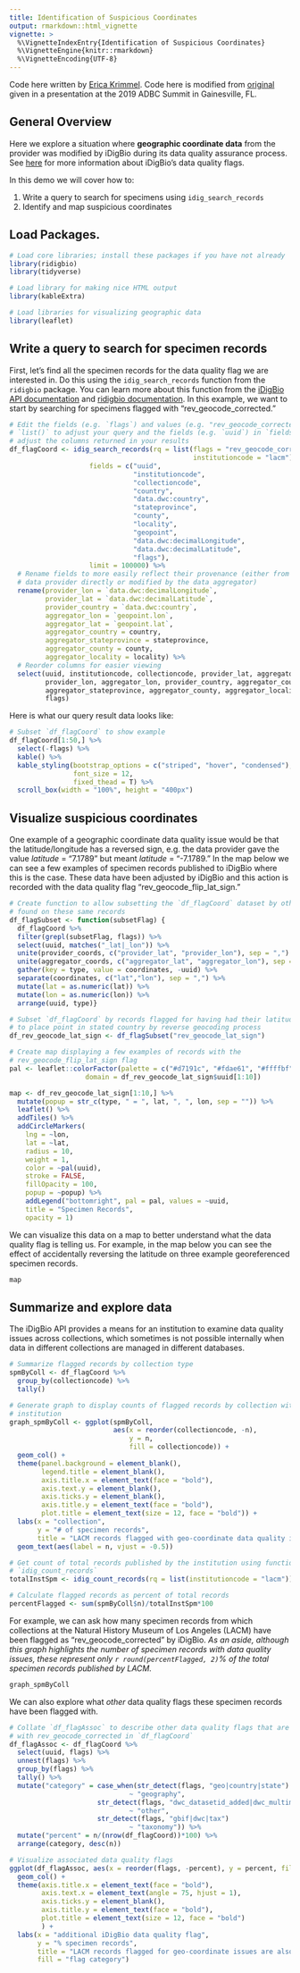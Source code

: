 ```yaml
---
title: Identification of Suspicious Coordinates
output: rmarkdown::html_vignette
vignette: >
  %\VignetteIndexEntry{Identification of Suspicious Coordinates}
  %\VignetteEngine{knitr::rmarkdown}
  %\VignetteEncoding{UTF-8}
---
```


Code here written by [Erica Krimmel](https://orcid.org/0000-0003-3192-0080). Code here is modified from [original](https://github.com/ekrimmel/idigbio-api-dq-geo) given in a presentation at the 2019 ADBC Summit in Gainesville, FL.

## General Overview

Here we explore a situation where **geographic coordinate data** from the provider was modified by iDigBio during its data quality assurance process. See [here](https://github.com/iDigBio/idigbio-search-api/wiki/Data-Quality-Flags) for more information about iDigBio's data quality flags.

In this demo we will cover how to:

1.  Write a query to search for specimens using `idig_search_records`
2.  Identify and map suspicious coordinates

## Load Packages.

```r
# Load core libraries; install these packages if you have not already
library(ridigbio)
library(tidyverse)

# Load library for making nice HTML output
library(kableExtra)

# Load libraries for visualizing geographic data
library(leaflet)
```

## Write a query to search for specimen records

First, let's find all the specimen records for the data quality flag we are interested in. Do this using the `idig_search_records` function from the `ridigbio` package. You can learn more about this function from the [iDigBio API documentation](https://github.com/iDigBio/idigbio-search-api/wiki) and [ridigbio documentation](https://cran.r-project.org/package=ridigbio/ridigbio.pdf). In this example, we want to start by searching for specimens flagged with "rev_geocode_corrected."

```r
# Edit the fields (e.g. `flags`) and values (e.g. "rev_geocode_corrected") in
# `list()` to adjust your query and the fields (e.g. `uuid`) in `fields` to
# adjust the columns returned in your results
df_flagCoord <- idig_search_records(rq = list(flags = "rev_geocode_corrected",
                                              institutioncode = "lacm"),
                    fields = c("uuid",
                               "institutioncode",
                               "collectioncode",
                               "country",
                               "data.dwc:country",
                               "stateprovince",
                               "county",
                               "locality",
                               "geopoint",
                               "data.dwc:decimalLongitude",
                               "data.dwc:decimalLatitude",
                               "flags"),
                    limit = 100000) %>% 
  # Rename fields to more easily reflect their provenance (either from the
  # data provider directly or modified by the data aggregator)
  rename(provider_lon = `data.dwc:decimalLongitude`,
         provider_lat = `data.dwc:decimalLatitude`,
         provider_country = `data.dwc:country`,
         aggregator_lon = `geopoint.lon`,
         aggregator_lat = `geopoint.lat`,
         aggregator_country = country,
         aggregator_stateprovince = stateprovince,
         aggregator_county = county,
         aggregator_locality = locality) %>% 
  # Reorder columns for easier viewing
  select(uuid, institutioncode, collectioncode, provider_lat, aggregator_lat,
         provider_lon, aggregator_lon, provider_country, aggregator_country,
         aggregator_stateprovince, aggregator_county, aggregator_locality,
         flags)
```

Here is what our query result data looks like:

```r
# Subset `df_flagCoord` to show example
df_flagCoord[1:50,] %>% 
  select(-flags) %>% 
  kable() %>% 
  kable_styling(bootstrap_options = c("striped", "hover", "condensed"),
                font_size = 12,
                fixed_thead = T) %>% 
  scroll_box(width = "100%", height = "400px")
```

## Visualize suspicious coordinates

One example of a geographic coordinate data quality issue would be that the latitude/longitude has a reversed sign, e.g. the data provider gave the value *latitude* = "7.1789" but meant *latitude* = "-7.1789." In the map below we can see a few examples of specimen records published to iDigBio where this is the case. These data have been adjusted by iDigBio and this action is recorded with the data quality flag "rev_geocode_flip_lat_sign."

```r
# Create function to allow subsetting the `df_flagCoord` dataset by other flags
# found on these same records
df_flagSubset <- function(subsetFlag) {
  df_flagCoord %>% 
  filter(grepl(subsetFlag, flags)) %>% 
  select(uuid, matches("_lat|_lon")) %>% 
  unite(provider_coords, c("provider_lat", "provider_lon"), sep = ",") %>% 
  unite(aggregator_coords, c("aggregator_lat", "aggregator_lon"), sep = ",") %>% 
  gather(key = type, value = coordinates, -uuid) %>% 
  separate(coordinates, c("lat","lon"), sep = ",") %>% 
  mutate(lat = as.numeric(lat)) %>% 
  mutate(lon = as.numeric(lon)) %>% 
  arrange(uuid, type)}

# Subset `df_flagCoord` by records flagged for having had their latitude negated
# to place point in stated country by reverse geocoding process
df_rev_geocode_lat_sign <- df_flagSubset("rev_geocode_lat_sign")

# Create map displaying a few examples of records with the
# rev_geocode_flip_lat_sign flag
pal <- leaflet::colorFactor(palette = c("#d7191c", "#fdae61", "#ffffbf", "#abdda4", "#2b83ba"),
                   domain = df_rev_geocode_lat_sign$uuid[1:10])

map <- df_rev_geocode_lat_sign[1:10,] %>% 
  mutate(popup = str_c(type, " = ", lat, ", ", lon, sep = "")) %>% 
  leaflet() %>%
  addTiles() %>% 
  addCircleMarkers(
    lng = ~lon,
    lat = ~lat,
    radius = 10,
    weight = 1,
    color = ~pal(uuid),
    stroke = FALSE,
    fillOpacity = 100,
    popup = ~popup) %>% 
    addLegend("bottomright", pal = pal, values = ~uuid,
    title = "Specimen Records",
    opacity = 1)
```

We can visualize this data on a map to better understand what the data quality flag is telling us. For example, in the map below you can see the effect of accidentally reversing the latitude on three example georeferenced specimen records.

```r
map
```


## Summarize and explore data

The iDigBio API provides a means for an institution to examine data quality issues across collections, which sometimes is not possible internally when data in different collections are managed in different databases.

```r
# Summarize flagged records by collection type
spmByColl <- df_flagCoord %>% 
  group_by(collectioncode) %>% 
  tally()

# Generate graph to display counts of flagged records by collection within the
# institution
graph_spmByColl <- ggplot(spmByColl, 
                          aes(x = reorder(collectioncode, -n), 
                              y = n,
                              fill = collectioncode)) +
  geom_col() +
  theme(panel.background = element_blank(),
        legend.title = element_blank(),
        axis.title.x = element_text(face = "bold"),
        axis.text.y = element_blank(),
        axis.ticks.y = element_blank(),
        axis.title.y = element_text(face = "bold"),
        plot.title = element_text(size = 12, face = "bold")) +
  labs(x = "collection", 
       y = "# of specimen records",
       title = "LACM records flagged with geo-coordinate data quality issues by iDigBio") +
  geom_text(aes(label = n, vjust = -0.5))

# Get count of total records published by the institution using function
# `idig_count_records`
totalInstSpm <- idig_count_records(rq = list(institutioncode = "lacm"))

# Calculate flagged records as percent of total records
percentFlagged <- sum(spmByColl$n)/totalInstSpm*100
```

For example, we can ask how many specimen records from which collections at the Natural History Museum of Los Angeles (LACM) have been flagged as "rev_geocode_corrected" by iDigBio. *As an aside, although this graph highlights the number of specimen records with data quality issues, these represent only `r round(percentFlagged, 2)`% of the total specimen records published by LACM.*

```r
graph_spmByColl
```

We can also explore what *other* data quality flags these specimen records have been flagged with.

```r
# Collate `df_flagAssoc` to describe other data quality flags that are associated
# with rev_geocode_corrected in `df_flagCoord`
df_flagAssoc <- df_flagCoord %>% 
  select(uuid, flags) %>% 
  unnest(flags) %>% 
  group_by(flags) %>% 
  tally() %>% 
  mutate("category" = case_when(str_detect(flags, "geo|country|state")
                              ~ "geography",
                      str_detect(flags, "dwc_datasetid_added|dwc_multimedia_added|datecollected_bounds")
                              ~ "other",
                      str_detect(flags, "gbif|dwc|tax")
                              ~ "taxonomy")) %>% 
  mutate("percent" = n/(nrow(df_flagCoord))*100) %>% 
  arrange(category, desc(n))

# Visualize associated data quality flags
ggplot(df_flagAssoc, aes(x = reorder(flags, -percent), y = percent, fill = category)) +
  geom_col() +
  theme(axis.title.x = element_text(face = "bold"),
        axis.text.x = element_text(angle = 75, hjust = 1),
        axis.ticks.y = element_blank(),
        axis.title.y = element_text(face = "bold"),
        plot.title = element_text(size = 12, face = "bold")
        ) +
  labs(x = "additional iDigBio data quality flag", 
       y = "% specimen records",
       title = "LACM records flagged for geo-coordinate issues are also flagged for...",
       fill = "flag category")
```
